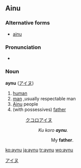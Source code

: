==Ainu==

===Alternative forms===
* [[ainu]]

===Pronunciation===
* {{IPA|/ʔajnu/|lang=ain}}

===Noun===
'''aynu''' ([[アイヌ]])

# [[human]]
# [[man]] ,usually respectable man
# [[Ainu]] people
# (with possessives) [[father]]
#: [[クコロ]][[アイヌ]]
#:: ''Ku koro '''aynu'''.''
#::: My '''father'''.

[[Category:Ainu nouns|アイヌ]]

[[ko:aynu]]
[[ja:aynu]]
[[tr:aynu]]
[[wo:aynu]]